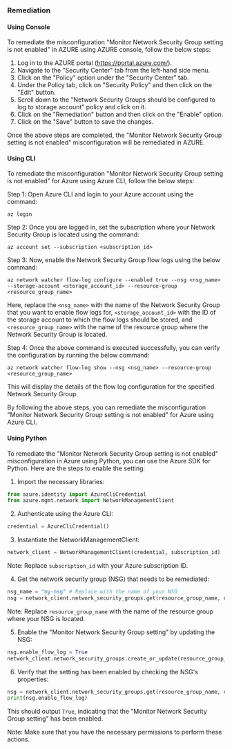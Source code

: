 ### Remediation

#### Using Console

To remediate the misconfiguration "Monitor Network Security Group setting is not enabled" in AZURE using AZURE console, follow the below steps:

1. Log in to the AZURE portal (https://portal.azure.com/).
2. Navigate to the "Security Center" tab from the left-hand side menu.
3. Click on the "Policy" option under the "Security Center" tab.
4. Under the Policy tab, click on "Security Policy" and then click on the "Edit" button.
5. Scroll down to the "Network Security Groups should be configured to log to storage account" policy and click on it.
6. Click on the "Remediation" button and then click on the "Enable" option.
7. Click on the "Save" button to save the changes.

Once the above steps are completed, the "Monitor Network Security Group setting is not enabled" misconfiguration will be remediated in AZURE.

#### Using CLI

To remediate the misconfiguration "Monitor Network Security Group setting is not enabled" for Azure using Azure CLI, follow the below steps:

Step 1: Open Azure CLI and login to your Azure account using the command:

```
az login
```

Step 2: Once you are logged in, set the subscription where your Network Security Group is located using the command:

```
az account set --subscription <subscription_id>
```

Step 3: Now, enable the Network Security Group flow logs using the below command:

```
az network watcher flow-log configure --enabled true --nsg <nsg_name> --storage-account <storage_account_id> --resource-group <resource_group_name>
```

Here, replace the `<nsg_name>` with the name of the Network Security Group that you want to enable flow logs for, `<storage_account_id>` with the ID of the storage account to which the flow logs should be stored, and `<resource_group_name>` with the name of the resource group where the Network Security Group is located.

Step 4: Once the above command is executed successfully, you can verify the configuration by running the below command:

```
az network watcher flow-log show --nsg <nsg_name> --resource-group <resource_group_name>
```

This will display the details of the flow log configuration for the specified Network Security Group.

By following the above steps, you can remediate the misconfiguration "Monitor Network Security Group setting is not enabled" for Azure using Azure CLI.

#### Using Python

To remediate the "Monitor Network Security Group setting is not enabled" misconfiguration in Azure using Python, you can use the Azure SDK for Python. Here are the steps to enable the setting:

1. Import the necessary libraries:

```python
from azure.identity import AzureCliCredential
from azure.mgmt.network import NetworkManagementClient
```

2. Authenticate using the Azure CLI:

```python
credential = AzureCliCredential()
```

3. Instantiate the NetworkManagementClient:

```python
network_client = NetworkManagementClient(credential, subscription_id)
```

Note: Replace `subscription_id` with your Azure subscription ID.

4. Get the network security group (NSG) that needs to be remediated:

```python
nsg_name = "my-nsg" # Replace with the name of your NSG
nsg = network_client.network_security_groups.get(resource_group_name, nsg_name)
```

Note: Replace `resource_group_name` with the name of the resource group where your NSG is located.

5. Enable the "Monitor Network Security Group setting" by updating the NSG:

```python
nsg.enable_flow_log = True
network_client.network_security_groups.create_or_update(resource_group_name, nsg_name, nsg)
```

6. Verify that the setting has been enabled by checking the NSG's properties:

```python
nsg = network_client.network_security_groups.get(resource_group_name, nsg_name)
print(nsg.enable_flow_log)
```

This should output `True`, indicating that the "Monitor Network Security Group setting" has been enabled.

Note: Make sure that you have the necessary permissions to perform these actions.

